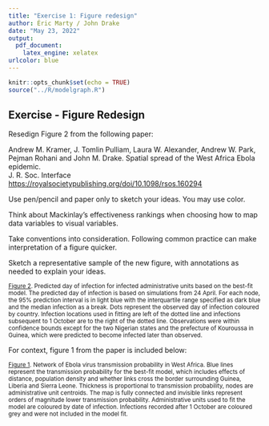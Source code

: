 ```yaml
---
title: "Exercise 1: Figure redesign"
author: Éric Marty / John Drake
date: "May 23, 2022"
output:
  pdf_document:
    latex_engine: xelatex
urlcolor: blue
---
```



```r
knitr::opts_chunk$set(echo = TRUE)
source("../R/modelgraph.R")
```

## Exercise - Figure Redesign

Resedign Figure 2 from the following paper: 

Andrew M. Kramer, J. Tomlin Pulliam, Laura W. Alexander, Andrew W. Park, Pejman Rohani and John M. Drake. Spatial spread of the West Africa Ebola epidemic.   
J. R. Soc. Interface <https://royalsocietypublishing.org/doi/10.1098/rsos.160294>

Use pen/pencil and paper only to sketch your ideas. You may use color.

Think about Mackinlay's effectiveness rankings when choosing how to map data variables to visual variables.

Take conventions into consideration. Following common practice can make interpretation of a figure quicker.

Sketch a representative sample of the new figure, with annotations as needed to explain your ideas.  


\resizebox{\textwidth}{!}{
\includegraphics{../images/rsos160294f02.jpg}
}


<small>[Figure 2](https://royalsocietypublishing.org/cms/asset/7033c629-6019-4045-9fd5-336b948a7cb0/rsos160294f02.jpg). Predicted day of infection for infected administrative units based on the best-fit model. The predicted day of infection is based on simulations from 24 April. For each node, the 95% prediction interval is in light blue with the interquartile range specified as dark blue and the median infection as a break. Dots represent the observed day of infection coloured by country. Infection locations used in fitting are left of the dotted line and infections subsequent to 1 October are to the right of the dotted line. Observations were within confidence bounds except for the two Nigerian states and the prefecture of Kouroussa in Guinea, which were predicted to become infected later than observed.</small>

\pagebreak

For context, figure 1 from the paper is included below:

\resizebox{\textwidth}{!}{
\includegraphics{../images/rsos160294f01.jpg}
}

<small>[Figure 1](https://royalsocietypublishing.org/cms/asset/05b9306a-2714-42f5-9b1d-ab7f45b541f3/rsos160294f01.jpg). Network of Ebola virus transmission probability in West Africa. Blue lines represent the transmission probability for the best-fit model, which includes effects of distance, population density and whether links cross the border surrounding Guinea, Liberia and Sierra Leone. Thickness is proportional to transmission probability, nodes are administrative unit centroids. The map is fully connected and invisible links represent orders of magnitude lower transmission probability. Administrative units used to fit the model are coloured by date of infection. Infections recorded after 1 October are coloured grey and were not included in the model fit.

